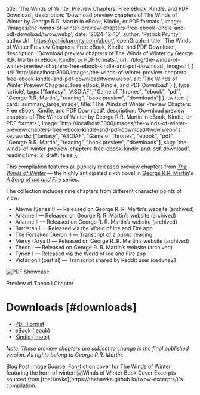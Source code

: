 
  title: 'The Winds of Winter Preview Chapters: Free eBook, Kindle, and PDF Download',
  description: 'Download preview chapters of The Winds of Winter by George R.R. Martin in eBook, Kindle, or PDF formats.',
  image: '/images/the-winds-of-winter-preview-chapters-free-ebook-kindle-and-pdf-download/twow.webp',
  date: '2024-12-10',
  author: 'Patrick Prunty',
  authorUrl: 'https://patrickprunty.com/about',
  openGraph: {
    title: 'The Winds of Winter Preview Chapters: Free eBook, Kindle, and PDF Download',
    description: 'Download preview chapters of The Winds of Winter by George R.R. Martin in eBook, Kindle, or PDF formats.',
    url: '/blog/the-winds-of-winter-preview-chapters-free-ebook-kindle-and-pdf-download',
    images: [
      {
        url: 'http://localhost:3000/images/the-winds-of-winter-preview-chapters-free-ebook-kindle-and-pdf-download/twow.webp',
        alt: 'The Winds of Winter Preview Chapters: Free eBook, Kindle, and PDF Download'
      }
    ],
    type: 'article',
    tags: ["fantasy", "ASOIAF", "Game of Thrones", "ebook", "pdf", "George R.R. Martin", "reading", "book preview", "downloads"]
  },
  twitter: {
    card: 'summary_large_image',
    title: 'The Winds of Winter Preview Chapters: Free eBook, Kindle, and PDF Download',
    description: 'Download preview chapters of The Winds of Winter by George R.R. Martin in eBook, Kindle, or PDF formats.',
    image: 'http://localhost:3000/images/the-winds-of-winter-preview-chapters-free-ebook-kindle-and-pdf-download/twow.webp'
  },
  keywords: ["fantasy", "ASOIAF", "Game of Thrones", "ebook", "pdf", "George R.R. Martin", "reading", "book preview", "downloads"],
  slug: 'the-winds-of-winter-preview-chapters-free-ebook-kindle-and-pdf-download',
  readingTime: 2,
  draft: false
};

This compilation features all publicly released preview chapters from [*The Winds of Winter*](https://en.wikipedia.org/wiki/The_Winds_of_Winter) — the highly anticipated sixth novel in [George R.R. Martin](https://en.wikipedia.org/wiki/George_R._R._Martin)'s [*A Song of Ice and Fire*](https://en.wikipedia.org/wiki/A_Song_of_Ice_and_Fire) series.

The collection includes nine chapters from different character points of view<Ref id="1"/>:

* Alayne (Sansa I) — Released on George R. R. Martin’s website (archived)
* Arianne I — Released on George R. R. Martin’s website (archived)
* Arianne II — Released on George R. R. Martin’s website (archived)
* Barristan I — Released via the World of Ice and Fire app
* The Forsaken (Aeron I) — Transcript of a public reading
* Mercy (Arya I) — Released on George R. R. Martin’s website (archived)
* Theon I — Released on George R. R. Martin’s website (archived)
* Tyrion I — Released via the World of Ice and Fire app
* Victarion I (partial) — Transcript shared by Reddit user icedune21

![PDF Showcase](/images/the-winds-of-winter-preview-chapters-free-ebook-kindle-and-pdf-download/pdf-showcase.png)
<Caption>Preview of Theon I Chapter</Caption>

# Downloads [#downloads]

- [PDF Format](/downloads/The%20Winds%20of%20Winter%20(Preview%20Chapters)%20-%20by%20George%20R.R%20Martin%20Compiled%20by%20Patrick%20P.pdf)
- [eBook (.epub)](/downloads/The%20Winds%20of%20Winter%20(Preview%20Chapters)%20-%20by%20George%20R.R%20Martin%20Compiled%20by%20Patrick%20P.epub)
- [Kindle (.mobi)](/downloads/The%20Winds%20of%20Winter%20(Preview%20Chapters)%20-%20by%20George%20R.R%20Martin%20Compiled%20by%20Patrick%20P.mobi)

*Note: These preview chapters are subject to change in the final published version. All rights belong to George R.R. Martin.*



<FootNotes>
  <FootNote>Blog Post Image Source: Fan-fiction cover for The Winds of Winter featuring the horn of winter:</FootNote>
  <Image className="py-2" src="/images/the-winds-of-winter-preview-chapters-free-ebook-kindle-and-pdf-download/twow.webp" alt="Winds of Winter Book Cover" width={200} height={200}/>
  <FootNote id="1">Excerpts sourced from [theHawke](https://thehawke.github.io/twow-excerpts/)'s compilation.</FootNote>
</FootNotes>